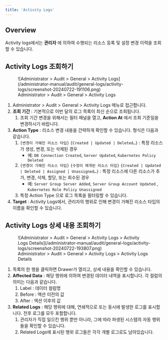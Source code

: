 ```yaml
---
title: 'Activity Logs'
---
```


## Overview

Activity logs에서는  **관리자** 에 의하여 수행되는 리소스 등록 및 설정 변경 이력을 조회할 수 있습니다.


## Activity Logs 조회하기

<figure data-layout="center" data-align="center">
![Administrator &gt; Audit &gt; General &gt; Activity Logs](/administrator-manual/audit/general-logs/activity-logs/screenshot-20240722-191106.png)
<figcaption>
Administrator &gt; Audit &gt; General &gt; Activity Logs
</figcaption>
</figure>

1. Administrator &gt; Audit &gt; General &gt; Activity Logs 메뉴로 접근합니다.
2.  **조회 기간**  : 기본적으로 이번 달의 로그 목록이 최신 순으로 조회됩니다.
    1. 조회 기간 변경을 위해서는 필터 패널을 열고,  **Action At**  에서 조회 기준일을 변경하시기 바랍니다.
3.  **Action Type**  : 리소스 변경 내용을 간략하게 확인할 수 있습니다. 형식은 다음과 같습니다.
    1. `{변경이 가해진 리소스 타입}` `{Created | Updated | Deleted…}` : 특정 리소스가 생성, 변경, 또는 삭제된 경우
        * 예: `DB Connection Created`, `Server Updated`, `Kubernetes Policy Deleted`
    2. `{변경이 가해진 리소스 타입}` `{수정이 매개된 리소스 타입}` `{Created | Updated | Deleted | Assigned | Unassigned…}` : 특정 리소스에 다른 리소스가 추가, 변경, 삭제, 할당, 또는 회수된 경우
        * 예: `Server Group Server Added`, `Server Group Account Updated` , `Kubernetes Role Policy Unassigned`
    3. 특정 Action Type 으로 로그 목록을 필터링할 수 있습니다.
4.  **Target**  : Activity Logs에서, 관리자의 행위로 인해 변경이 가해진 리소스 타입의 이름을 확인할 수 있습니다.


## Activity Logs 상세 내용 조회하기

<figure data-layout="center" data-align="center">
![Administrator &gt; Audit &gt; General &gt; Activity Logs &gt; Activity Logs Details](/administrator-manual/audit/general-logs/activity-logs/screenshot-20240722-193807.png)
<figcaption>
Administrator &gt; Audit &gt; General &gt; Activity Logs &gt; Activity Logs Details
</figcaption>
</figure>

1. 목록의 한 행을 클릭하면 Drawer가 열리고, 상세 내용을 확인할 수 있습니다.
2.  **Affected Data**  : 해당 행위에 의하여 변경된 데이터 내역을 표시합니다. 각 컬럼의 의미는 다음과 같습니다.
    1. Label : 데이터 컬럼명
    2. Before : 액션 이전의 값
    3. After : 액션 이후의 값
3.  **Related Logs**  : 해당 행위에 대해, 연쇄적으로 또는 동시에 발생한 로그를 표시합니다. 전후 로그를 모두 포함합니다.
    1. 관리자가 직접 일으킨 행위 뿐만 아니라, 그에 따라 파생된 시스템의 자동 행위들을 확인할 수 있습니다.
    2. Related Logs에 표시된 행위 로그들은 각각 개별 로그로도 남아있습니다.
